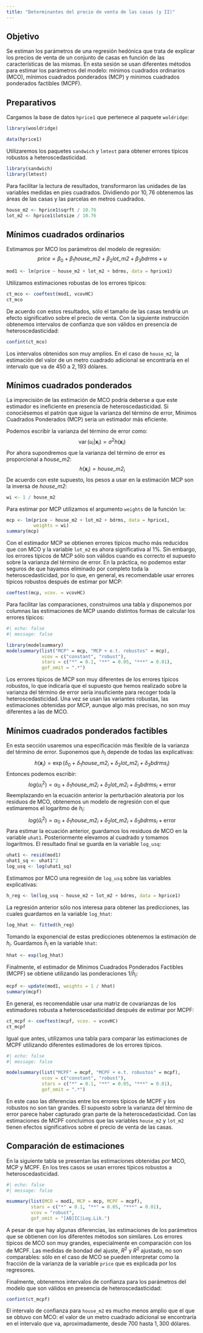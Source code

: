 ```yaml
---
title: "Determinantes del precio de venta de las casas (y II)"
---
```



## Objetivo 

Se estiman los parámetros de una regresión hedónica que trata de explicar los precios de venta de un conjunto de casas en función de las características de las mismas. En esta sesión se usan diferentes métodos para estimar los parámetros del modelo: mínimos cuadrados ordinarios (MCO), mínimos cuadrados ponderados (MCP) y mínimos cuadrados ponderados factibles (MCPF).

## Preparativos
Cargamos la base de datos `hprice1` que pertenece al paquete `woldridge`:
```r
library(wooldridge)

data(hprice1)
```

Utilizaremos los paquetes `sandwich` y `lmtest` para obtener errores típicos robustos a heteroscedasticidad.
```r
library(sandwich)
library(lmtest)
```

Para facilitar la lectura de resultados, transformaron las unidades de las variables medidas en pies cuadrados. Dividiendo por $10{,}76$ obtenemos las áreas de las casas y las parcelas en metros cuadrados.
```r
house_m2 <- hprice1$sqrft / 10.76
lot_m2 <- hprice1$lotsize / 10.76
```

## Mínimos cuadrados ordinarios

Estimamos por MCO los parámetros del modelo de regresión: 
$$
 \mathit{price} = \beta_0 + \beta_1 \mathit{house\_m2} + \beta_2 \mathit{lot\_m2} + \beta_3 \mathit{bdrms} + u 
$$
```r
mod1 <- lm(price ~ house_m2 + lot_m2 + bdrms, data = hprice1)
```

Utilizamos estimaciones robustas de los errores típicos:
```r
ct_mco <- coeftest(mod1, vcovHC)
ct_mco
```
De acuerdo con estos resultados, sólo el tamaño de las casas tendría un efecto significativo sobre el precio de venta. Con la siguiente instrucción obtenemos intervalos de confianza que son válidos en presencia de heteroscedasticidad:
```r
confint(ct_mco)
```
Los intervalos obtenidos son muy amplios. En el caso de `house_m2`, la estimación del valor de un metro cuadrado adicional se encontraría en el intervalo que va de $450$ a $2{,}193$ dólares.

## Mínimos cuadrados ponderados

La imprecisión de las estimación de MCO podría deberse a que este estimador es ineficiente en presencia de heteroscedasticidad. Si conociésemos el patrón que sigue la varianza del término de error, Mínimos Cuadrados Ponderados (MCP) seria un estimador más eficiente.

Podemos escribir la varianza del término de error como:
$$
  \operatorname{var}(u_i | \boldsymbol{x}_i) = \sigma^2 h(\boldsymbol{x}_i)
$$
Por ahora supondremos que la varianza del término de error es proporcional a $\mathit{house\_m2}$:
$$
  h(\boldsymbol{x}_i) = \mathit{house\_m2}_i
$$
De acuerdo con este supuesto, los pesos a usar en la estimación MCP son la inversa de $\mathit{house\_m2}$:
```r
wi <- 1 / house_m2
```

Para estimar por MCP utilizamos el argumento `weights` de la función `lm`:
```r
mcp <- lm(price ~ house_m2 + lot_m2 + bdrms, data = hprice1, 
          weights = wi)
summary(mcp)
```
Con el estimador MCP se obtienen errores típicos mucho más reducidos que con MCO y la variable `lot_m2` es ahora significativa al 1%. Sin embargo, los errores típicos de MCP sólo son válidos cuando es correcto el supuesto sobre la varianza del término de error. En la práctica, no podemos estar seguros de que hayamos eliminado por completo toda la  heteroscedasticidad, por lo que, en general, es recomendable usar errores típicos robustos después de estimar por MCP:
```r
coeftest(mcp, vcov. = vcovHC)
```

Para facilitar las comparaciones, construimos una tabla y disponemos por columnas las estimaciones de MCP usando distintos formas de calcular los errores típicos:
```r
#| echo: false 
#| message: false

library(modelsummary)
modelsummary(list("MCP" = mcp, "MCP + e.t. robustos" = mcp), 
             vcov = c("constant", "robust"),
             stars = c("*" = 0.1, "**" = 0.05, "***" = 0.01), 
             gof_omit = ".*")
```

Los errores típicos de MCP son muy diferentes de los errores típicos robustos, lo que indicaría que el supuesto que hemos realizado sobre la varianza del término de error sería insuficiente para recoger toda la heteroscedasticidad. Una vez se usan las variantes robustas, las estimaciones obtenidas por MCP, aunque algo más precisas, no son muy diferentes a las de MCO.


## Mínimos cuadrados ponderados factibles

En esta sección usaremos una especificación más flexible de la varianza del término de error. Suponemos que $h_i$ depende de todas las explicativas:
$$
  h(\boldsymbol{x}_i) = \exp(\delta_0 
  + \delta_1\mathit{house\_m2}_i
  + \delta_2\mathit{lot\_m2}_i
  + \delta_3\mathit{bdrms}_i)
$$
Entonces podemos escribir:
$$
  log(u^2_i) = \alpha_0 
  + \delta_1\mathit{house\_m2}_i
  + \delta_2\mathit{lot\_m2}_i
  + \delta_3\mathit{bdrms}_i
  + \text{error}
$$
Reemplazando en la ecuación anterior la perturbación aleatoria por los residuos de MCO, obtenemos un modelo de regresión con el que estimaremos el logaritmo de $h_i$:
$$
  log(\hat{u}^2_i) = \alpha_0 
  + \delta_1\mathit{house\_m2}_i
  + \delta_2\mathit{lot\_m2}_i
  + \delta_3\mathit{bdrms}_i
  + \text{error}
$$
Para estimar la ecuación anterior, guardamos los residuos de MCO en la variable `uhat1`. Posteriormente elevamos al cuadrado y tomamos logaritmos. El resultado final se guarda en la variable `log_usq`:
```r
uhat1 <- resid(mod1)
uhat1_sq <- uhat1^2
log_usq <- log(uhat1_sq)
```

Estimamos por MCO una regresión de `log_usq` sobre las variables explicativas:
```r
h_reg <- lm(log_usq ~ house_m2 + lot_m2 + bdrms, data = hprice1)
```

La regresión anterior sólo nos interesa para obtener las predicciones, las cuales guardamos en la variable `log_hhat`:
```r
log_hhat <- fitted(h_reg)
```

Tomando la exponencial de estas predicciones obtenemos la estimación de $h_i$. Guardamos $\hat{h}_i$ en la variable `hhat`:  
```r
hhat <- exp(log_hhat)
```

Finalmente, el estimador de Mínimos Cuadrados Ponderados Factibles (MCPF) se obtiene utilizando las ponderaciones $1 / \hat{h}_i$:
```r
mcpf <- update(mod1, weights = 1 / hhat)
summary(mcpf)
```

En general, es recomendable usar una matriz de covarianzas de los estimadores robusta a heteroscedasticidad después de estimar por MCPF:
```r
ct_mcpf <- coeftest(mcpf, vcov. = vcovHC)
ct_mcpf
```

Igual que antes, utilizamos una tabla para comparar las estimaciones de
MCPF utilizando diferentes estimadores de los errores típicos.
```r
#| echo: false 
#| message: false

modelsummary(list("MCPF" = mcpf, "MCPF + e.t. robustos" = mcpf), 
             vcov = c("constant", "robust"),
             stars = c("*" = 0.1, "**" = 0.05, "***" = 0.01), 
             gof_omit = ".*")
```
En este caso las diferencias entre los errores típicos de MCPF y los robustos no son tan grandes. El supuesto sobre la varianza del término de error parece haber capturado gran parte de la heteroscedasticidad. Con las estimaciones de MCPF concluimos que las variables `house_m2` y `lot_m2` tienen efectos significativos sobre el precio de venta de las casas.

## Comparación de estimaciones

En la siguiente tabla se presentan las estimaciones obtenidas por MCO, MCP y MCPF. En los tres casos se usan errores típicos robustos a heteroscedasticidad.


```r
#| echo: false 
#| message: false

msummary(list(MCO = mod1, MCP = mcp, MCPF = mcpf), 
         stars = c("*" = 0.1, "**" = 0.05, "***" = 0.01), 
         vcov = "robust",
         gof_omit = "[AB]IC|Log.Lik.")
```

A pesar de que hay algunas diferencias, las estimaciones de los parámetros que se obtienen con los diferentes métodos son similares. Los errores típicos de MCO son muy grandes, especialmente en comparación con los de MCPF. Las medidas de bondad del ajuste, $R^2$ y $R^2$ ajustado, no son comparables: sólo en el caso de MCO se pueden interpretar como la fracción de la varianza de la variable `price` que es explicada por los regresores.  

Finalmente, obtenemos intervalos de confianza para los parámetros del modelo que son válidos en presencia de heteroscedasticidad:
```r
confint(ct_mcpf)
```
El intervalo de confianza para `house_m2` es mucho menos amplio que el que se obtuvo con MCO: el valor de un metro cuadrado adicional se encontraría en el intervalo que va, aproximadamente, desde $700$ hasta $1{,}300$ dólares.
